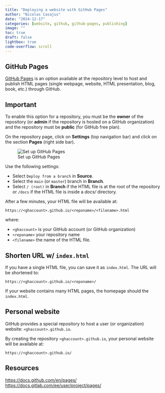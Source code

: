 ```yaml
---
title: "Deploying a website with GitHub Pages"
author: "Nicolas Casajus"
date: "2024-12-17"
categories: [website, github, github-pages, publishing]
image: ""
toc: true
draft: false
lightbox: true
code-overflow: scroll
---
```





## GitHub Pages

[GitHub Pages](https://docs.github.com/en/pages) is an option available at the repository level to host and publish HTML pages (single webpage, website, HTML presentation, blog, book, etc.) through GitHub.

::: {.callout-important}
## Important

To enable this option for a repository, you must be the **owner** of the repository (or **admin** if the repository is hosted on a GitHub organization) and the repository must be **public** (for GitHub free plan).
:::


On the repository page, click on **Settings** (top navigation bar) and click on the section **Pages** (right side bar).


![Set up GitHub Pages](pages-setup.png)


Use the following settings:

- Select `Deploy from a branch` in **Source**.
- Select the `main` (or `master`) branch in **Branch**.
- Select `/ (root)` in **Branch** if the HTML file is at the root of the repository or `/docs` if the HTML file is inside a _docs/_ directory.


After a few minutes, your HTML file will be available at:

`https://<ghaccount>.github.io/<reponame>/<filename>.html`

where:

- `<ghaccount>` is your GitHub account (or GitHub organization)
- `<reponame>` your repository name
- `<filename>` the name of the HTML file.

::: {.callout-tip}
## Shorten URL w/ `index.html`

If you have a single HTML file, you can save it as `index.html`. The URL will be shortened to:

`https://<ghaccount>.github.io/<reponame>/`

If your website contains many HTML pages, the homepage should the `index.html`.
:::

## Personal website

GitHub provides a special repository to host a user (or organization) website: `<ghaccount>.github.io`.

By creating the repository `<ghaccount>.github.io`, your personal website will be available at:

`https://<ghaccount>.github.io/`


## Resources

<https://docs.github.com/en/pages/><br/>
<https://docs.gitlab.com/ee/user/project/pages/>
